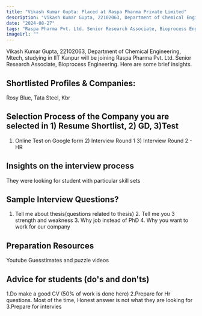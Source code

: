 ```yaml
---
title: "Vikash Kumar Gupta: Placed at Raspa Pharma Private Limited"
description: "Vikash Kumar Gupta, 22102063, Department of Chemical Engineering, Mtech: Raspa Pharma Pvt. Ltd. Senior Research Associate, Bioprocess Engineering"
date: "2024-08-27"
tags: "Raspa Pharma Pvt. Ltd. Senior Research Associate, Bioprocess Engineering,Placement"
imageUrl: ""
---
```


Vikash Kumar Gupta, 22102063, Department of Chemical Engineering, Mtech, studying in IIT Kanpur will be joining Raspa Pharma Pvt. Ltd. Senior Research Associate, Bioprocess Engineering. Here are some brief insights. 

## Shortlisted Profiles & Companies:
Rosy Blue, Tata Steel, Kbr

## Selection Process of the Company you are selected in 1) Resume Shortlist, 2) GD, 3)Test
1) Online Test on Google form 2) Interview Round 1 3) Interview Round 2 - HR

##  Insights on the interview process
They were looking for student with particular skill sets

## Sample Interview Questions? 
1. Tell me about thesis(questions related to thesis) 2. Tell me you 3 strength and weakness 3. Why job instead of PhD 4. Why you want to work for our company

## Preparation Resources
Youtube Guesstimates and puzzle videos

## Advice for students (do's and don'ts)
1.Do make a good CV (50% of work is done here) 2.Prepare for Hr questions. Most of the time, Honest answer is not what they are looking for 3.Prepare for intervies

